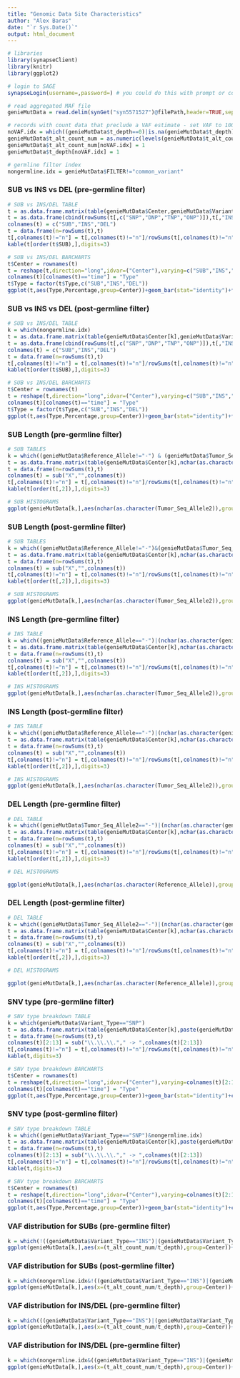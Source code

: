 ```yaml
---
title: "Genomic Data Site Characteristics"
author: "Alex Baras"
date: "`r Sys.Date()`"
output: html_document
---
```



```r

# libraries
library(synapseClient)
library(knitr)
library(ggplot2)

# login to SAGE
synapseLogin(username=,password=) # you could do this with prompt or coded, but will need to enter something here

# read aggregated MAF file
genieMutData = read.delim(synGet("syn5571527")@filePath,header=TRUE,sep="\t",quote="",comment="",skip = 1)

# records with count data that preclude a VAF estimate - set VAF to 100% (1/1, alt/depth)
noVAF.idx = which((genieMutData$t_depth==0)|is.na(genieMutData$t_depth))
genieMutData$t_alt_count_num = as.numeric(levels(genieMutData$t_alt_count))[genieMutData$t_alt_count]
genieMutData$t_alt_count_num[noVAF.idx] = 1
genieMutData$t_depth[noVAF.idx] = 1

# germline filter index
nongermline.idx = genieMutData$FILTER!="common_variant"

```

### SUB vs INS vs DEL (pre-germline filter)

```r

# SUB vs INS/DEL TABLE
t = as.data.frame.matrix(table(genieMutData$Center,genieMutData$Variant_Type))
t = as.data.frame(cbind(rowSums(t[,c("SNP","DNP","TNP","ONP")]),t[,"INS"],t[,"DEL"]))
colnames(t) = c("SUB","INS","DEL")
t = data.frame(n=rowSums(t),t)
t[,colnames(t)!="n"] = t[,colnames(t)!="n"]/rowSums(t[,colnames(t)!="n"])
kable(t[order(t$SUB),],digits=3)

# SUB vs INS/DEL BARCHARTS
t$Center = rownames(t)
t = reshape(t,direction="long",idvar=("Center"),varying=c("SUB","INS","DEL"),v.names="Percentage",times=c("SUB","INS","DEL"))
colnames(t)[colnames(t)=="time"] = "Type"
t$Type = factor(t$Type,c("SUB","INS","DEL"))
ggplot(t,aes(Type,Percentage,group=Center))+geom_bar(stat="identity")+facet_wrap(~Center,ncol=4)+ylim(0,1)

```

### SUB vs INS vs DEL (post-germline filter)

```r

# SUB vs INS/DEL TABLE
k = which(nongermline.idx)
t = as.data.frame.matrix(table(genieMutData$Center[k],genieMutData$Variant_Type[k]))
t = as.data.frame(cbind(rowSums(t[,c("SNP","DNP","TNP","ONP")]),t[,"INS"],t[,"DEL"]))
colnames(t) = c("SUB","INS","DEL")
t = data.frame(n=rowSums(t),t)
t[,colnames(t)!="n"] = t[,colnames(t)!="n"]/rowSums(t[,colnames(t)!="n"])
kable(t[order(t$SUB),],digits=3)

# SUB vs INS/DEL BARCHARTS
t$Center = rownames(t)
t = reshape(t,direction="long",idvar=("Center"),varying=c("SUB","INS","DEL"),v.names="Percentage",times=c("SUB","INS","DEL"))
colnames(t)[colnames(t)=="time"] = "Type"
t$Type = factor(t$Type,c("SUB","INS","DEL"))
ggplot(t,aes(Type,Percentage,group=Center))+geom_bar(stat="identity")+facet_wrap(~Center,ncol=4)+ylim(0,1)

```

### SUB Length (pre-germline filter)

```r

# SUB TABLES
k = which((genieMutData$Reference_Allele!="-") & (genieMutData$Tumor_Seq_Allele2!="-") & (nchar(as.character(genieMutData$Reference_Allele))==nchar(as.character(genieMutData$Tumor_Seq_Allele2))))
t = as.data.frame.matrix(table(genieMutData$Center[k],nchar(as.character(genieMutData$Reference_Allele[k]))))
t = data.frame(n=rowSums(t),t)
colnames(t) = sub("X","",colnames(t))
t[,colnames(t)!="n"] = t[,colnames(t)!="n"]/rowSums(t[,colnames(t)!="n"])
kable(t[order(t[,2]),],digits=3)

# SUB HISTOGRAMS
ggplot(genieMutData[k,],aes(nchar(as.character(Tumor_Seq_Allele2)),group=Center))+geom_histogram(aes(y = (..count..)/tapply(..count..,..group..,sum)[..group..]),stat="count")+facet_wrap(~Center,ncol=4)+xlim(0,8)

```

### SUB Length (post-germline filter)

```r

# SUB TABLES
k = which((genieMutData$Reference_Allele!="-")&(genieMutData$Tumor_Seq_Allele2!="-")&(nchar(as.character(genieMutData$Reference_Allele))==nchar(as.character(genieMutData$Tumor_Seq_Allele2)))&nongermline.idx)
t = as.data.frame.matrix(table(genieMutData$Center[k],nchar(as.character(genieMutData$Reference_Allele[k]))))
t = data.frame(n=rowSums(t),t)
colnames(t) = sub("X","",colnames(t))
t[,colnames(t)!="n"] = t[,colnames(t)!="n"]/rowSums(t[,colnames(t)!="n"])
kable(t[order(t[,2]),],digits=3)

# SUB HISTOGRAMS
ggplot(genieMutData[k,],aes(nchar(as.character(Tumor_Seq_Allele2)),group=Center))+geom_histogram(aes(y = (..count..)/tapply(..count..,..group..,sum)[..group..]),stat="count")+facet_wrap(~Center,ncol=4)+xlim(0,8)

```

### INS Length (pre-germline filter)

```r

# INS TABLE
k = which((genieMutData$Reference_Allele=="-")|(nchar(as.character(genieMutData$Reference_Allele))<nchar(as.character(genieMutData$Tumor_Seq_Allele2))))
t = as.data.frame.matrix(table(genieMutData$Center[k],nchar(as.character(genieMutData$Tumor_Seq_Allele2[k]))))
t = data.frame(n=rowSums(t),t)
colnames(t) = sub("X","",colnames(t))
t[,colnames(t)!="n"] = t[,colnames(t)!="n"]/rowSums(t[,colnames(t)!="n"])
kable(t[order(t[,2]),],digits=3)

# INS HISTOGRAMS
ggplot(genieMutData[k,],aes(nchar(as.character(Tumor_Seq_Allele2)),group=Center))+geom_histogram(aes(y = (..count..)/tapply(..count..,..group..,sum)[..group..]),stat="count")+facet_wrap(~Center,ncol=4)+xlim(0,20)

```

### INS Length (post-germline filter)

```r

# INS TABLE
k = which((genieMutData$Reference_Allele=="-")|(nchar(as.character(genieMutData$Reference_Allele))<nchar(as.character(genieMutData$Tumor_Seq_Allele2)))&nongermline.idx)
t = as.data.frame.matrix(table(genieMutData$Center[k],nchar(as.character(genieMutData$Tumor_Seq_Allele2[k]))))
t = data.frame(n=rowSums(t),t)
colnames(t) = sub("X","",colnames(t))
t[,colnames(t)!="n"] = t[,colnames(t)!="n"]/rowSums(t[,colnames(t)!="n"])
kable(t[order(t[,2]),],digits=3)

# INS HISTOGRAMS
ggplot(genieMutData[k,],aes(nchar(as.character(Tumor_Seq_Allele2)),group=Center))+geom_histogram(aes(y = (..count..)/tapply(..count..,..group..,sum)[..group..]),stat="count")+facet_wrap(~Center,ncol=4)+xlim(0,20)

```

### DEL Length (pre-germline filter)

```r

# DEL TABLE
k = which((genieMutData$Tumor_Seq_Allele2=="-")|(nchar(as.character(genieMutData$Reference_Allele))>nchar(as.character(genieMutData$Tumor_Seq_Allele2))))
t = as.data.frame.matrix(table(genieMutData$Center[k],nchar(as.character(genieMutData$Reference_Allele[k]))))
t = data.frame(n=rowSums(t),t)
colnames(t) = sub("X","",colnames(t))
t[,colnames(t)!="n"] = t[,colnames(t)!="n"]/rowSums(t[,colnames(t)!="n"])
kable(t[order(t[,2]),],digits=3)

# DEL HISTOGRAMS

ggplot(genieMutData[k,],aes(nchar(as.character(Reference_Allele)),group=Center))+geom_histogram(aes(y = (..count..)/tapply(..count..,..group..,sum)[..group..]),stat="count")+facet_wrap(~Center,ncol=4)+xlim(0,20)

```


### DEL Length (post-germline filter)

```r

# DEL TABLE
k = which((genieMutData$Tumor_Seq_Allele2=="-")|(nchar(as.character(genieMutData$Reference_Allele))>nchar(as.character(genieMutData$Tumor_Seq_Allele2)))&nongermline.idx)
t = as.data.frame.matrix(table(genieMutData$Center[k],nchar(as.character(genieMutData$Reference_Allele[k]))))
t = data.frame(n=rowSums(t),t)
colnames(t) = sub("X","",colnames(t))
t[,colnames(t)!="n"] = t[,colnames(t)!="n"]/rowSums(t[,colnames(t)!="n"])
kable(t[order(t[,2]),],digits=3)

# DEL HISTOGRAMS

ggplot(genieMutData[k,],aes(nchar(as.character(Reference_Allele)),group=Center))+geom_histogram(aes(y = (..count..)/tapply(..count..,..group..,sum)[..group..]),stat="count")+facet_wrap(~Center,ncol=4)+xlim(0,20)

```

### SNV type (pre-germline filter)

```r

# SNV type breakdown TABLE
k = which(genieMutData$Variant_Type=="SNP")
t = as.data.frame.matrix(table(genieMutData$Center[k],paste(genieMutData$Reference_Allele[k],".",genieMutData$Tumor_Seq_Allele2[k])))
t = data.frame(n=rowSums(t),t)
colnames(t)[2:13] = sub("\\.\\.\\."," -> ",colnames(t)[2:13])
t[,colnames(t)!="n"] = t[,colnames(t)!="n"]/rowSums(t[,colnames(t)!="n"])
kable(t,digits=3)

# SNV type breakdown BARCHARTS
t$Center = rownames(t)
t = reshape(t,direction="long",idvar=("Center"),varying=colnames(t)[2:13],v.names="Percentage",times=colnames(t)[2:13],drop="n")
colnames(t)[colnames(t)=="time"] = "Type"
ggplot(t,aes(Type,Percentage,group=Center))+geom_bar(stat="identity")+coord_flip()+facet_wrap(~Center,ncol=4)

```

### SNV type (post-germline filter)

```r

# SNV type breakdown TABLE
k = which((genieMutData$Variant_Type=="SNP")&nongermline.idx)
t = as.data.frame.matrix(table(genieMutData$Center[k],paste(genieMutData$Reference_Allele[k],".",genieMutData$Tumor_Seq_Allele2[k])))
t = data.frame(n=rowSums(t),t)
colnames(t)[2:13] = sub("\\.\\.\\."," -> ",colnames(t)[2:13])
t[,colnames(t)!="n"] = t[,colnames(t)!="n"]/rowSums(t[,colnames(t)!="n"])
kable(t,digits=3)

# SNV type breakdown BARCHARTS
t$Center = rownames(t)
t = reshape(t,direction="long",idvar=("Center"),varying=colnames(t)[2:13],v.names="Percentage",times=colnames(t)[2:13],drop="n")
colnames(t)[colnames(t)=="time"] = "Type"
ggplot(t,aes(Type,Percentage,group=Center))+geom_bar(stat="identity")+coord_flip()+facet_wrap(~Center,ncol=4)

```

### VAF distribution for SUBs (pre-germline filter)

```r

k = which(!((genieMutData$Variant_Type=="INS")|(genieMutData$Variant_Type=="DEL")))
ggplot(genieMutData[k,],aes(x=(t_alt_count_num/t_depth),group=Center))+geom_histogram(aes(y = (..count..)/tapply(..count..,..group..,sum)[..group..]),breaks=seq(0,1,0.02),closed="left")+facet_wrap(~Center,ncol=4)

```

### VAF distribution for SUBs (post-germline filter)

```r

k = which(nongermline.idx&!((genieMutData$Variant_Type=="INS")|(genieMutData$Variant_Type=="DEL")))
ggplot(genieMutData[k,],aes(x=(t_alt_count_num/t_depth),group=Center))+geom_histogram(aes(y = (..count..)/tapply(..count..,..group..,sum)[..group..]),breaks=seq(0,1,0.02),closed="left")+facet_wrap(~Center,ncol=4)

```

### VAF distribution for INS/DEL (pre-germline filter)

```r

k = which(((genieMutData$Variant_Type=="INS")|(genieMutData$Variant_Type=="DEL")))
ggplot(genieMutData[k,],aes(x=(t_alt_count_num/t_depth),group=Center))+geom_histogram(aes(y = (..count..)/tapply(..count..,..group..,sum)[..group..]),breaks=seq(0,1,0.02),closed="left")+facet_wrap(~Center,ncol=4)

```

### VAF distribution for INS/DEL (pre-germline filter)

```r

k = which(nongermline.idx&((genieMutData$Variant_Type=="INS")|(genieMutData$Variant_Type=="DEL")))
ggplot(genieMutData[k,],aes(x=(t_alt_count_num/t_depth),group=Center))+geom_histogram(aes(y = (..count..)/tapply(..count..,..group..,sum)[..group..]),breaks=seq(0,1,0.02),closed="left")+facet_wrap(~Center,ncol=4)

```
